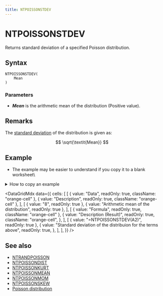 ```yaml
---
title: NTPOISSONSTDEV
---
```



# NTPOISSONSTDEV

Returns standard deviation of a specified Poisson distribution.

## Syntax

```excel
NTPOISSONSTDEV(
    Mean
)
```

### Parameters

- **_Mean_** is the arithmetic mean of the distribution (Positive value).

## Remarks

The [standard deviation](/docs/glossary#standard-deviation) of the distribution is given as:

$$
\sqrt{\textit{Mean}}
$$

## Example

- The example may be easier to understand if you copy it to a blank worksheet\

<details>
  <summary>How to copy an example</summary>

1.  Create a blank workbook or worksheet.
2.  Select the example in the Help topic.

    **Note**  Do not select the row or column headers.

    ![Selecting an example from Help](./../../assets/functions/HowToCopy.png)

    Selecting an example from Help

3.  Press CTRL+C.
4.  In the worksheet, select cell A1, and press CTRL+V.
5.  To switch between viewing the results and viewing the formulas that return the results, press CTRL+` (grave accent), or on the **Tools** menu, point to **Formula Auditing**, and then click **Formula Auditing Mode**.

</details>

<DataGridMdx
  data={{
    cells: [
      [
        { value: "Data", readOnly: true, className: "orange-cell" },
        { value: "Description", readOnly: true, className: "orange-cell" },
      ],
      [
        { value: "8", readOnly: true },
        { value: "Arithmetic mean of the distribution", readOnly: true },
      ],
      [
        { value: "Formula", readOnly: true, className: "orange-cell" },
        {
          value: "Description (Result)",
          readOnly: true,
          className: "orange-cell",
        },
      ],
      [
        { value: "=NTPOISSONSTDEV(A2)", readOnly: true },
        {
          value: "Standard deviation of the distribuion for the terms above",
          readOnly: true,
        },
      ],
    ],
  }}
/>

## See also

- [NTRANDPOISSON](../01-random-numbers/01-single-series/11-ntrandpoisson.mdx)
- [NTPOISSONDIST](073-ntpoissondist.mdx)
- [NTPOISSONKURT](075-ntpoissonkurt.mdx)
- [NTPOISSONMEAN](076-ntpoissonmean.mdx)
- [NTPOISSONMOM](077-ntpoissonmom.mdx)
- [NTPOISSONSKEW](078-ntpoissonskew.mdx)
- [Poisson distribution](https://www.ntrand.com/poisson-distribution/)
